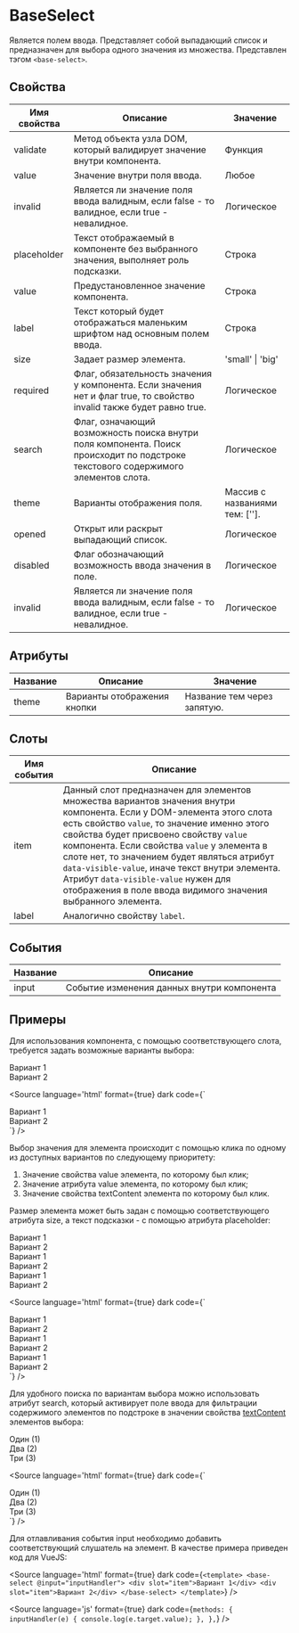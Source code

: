 
# BaseSelect

Является полем ввода. Представляет собой выпадающий список и предназначен для выбора одного значения из множества. Представлен тэгом `<base-select>`.

## Свойства

| Имя свойства | Описание                                                                                                                           | Значение                       |
|--------------|------------------------------------------------------------------------------------------------------------------------------------|--------------------------------|
| validate     | Метод объекта узла DOM, который валидирует значение внутри компонента.                                                             | Функция                        |
| value        | Значение внутри поля ввода.                                                                                                        | Любое                          |
| invalid      | Является ли значение поля ввода валидным, если false - то валидное, если true - невалидное.                                        | Логическое                     |
| placeholder  | Текст отображаемый в компоненте без выбранного значения, выполняет роль подсказки.                                                 | Строка                         |
| value        | Предустановленное значение компонента.                                                                                             | Строка                         |
| label        | Текст который будет отображаться маленьким шрифтом над основным полем ввода.                                                       | Строка                         |
| size         | Задает размер элемента.                                                                                                            | 'small' \| 'big'               |
| required     | Флаг, обязательность значения у компонента. Если значения нет и флаг true, то свойство invalid также будет равно true.             | Логическое                     |
| search       | Флаг, означающий возможность поиска внутри поля компонента. Поиск происходит по подстроке текстового содержимого элементов слота.  | Логическое                     |
| theme        | Варианты отображения поля.                                                                                                         | Массив с названиями тем: ['']. |
| opened       | Открыт или раскрыт выпадающий список.                                                                                              | Логическое                     |
| disabled     | Флаг обозначающий возможность ввода значения в поле.                                                                               | Логическое                     |
| invalid      | Является ли значение поля ввода валидным, если false - то валидное, если true - невалидное.                                        | Логическое                     |

## Атрибуты

| Название | Описание                    | Значение                    |
|----------|-----------------------------|-----------------------------|
| theme    | Варианты отображения кнопки | Название тем через запятую. |

## Слоты

| Имя события | Описание                                                                                                                                                                                                                                                                                                                |
|-------------|-------------------------------------------------------------------------------------------------------------------------------------------------------------------------------------------------------------------------------------------------------------------------------------------------------------------------|
| item        | Данный слот предназначен для элементов множества вариантов значения внутри компонента. Если у DOM-элемента этого слота есть свойство `value`, то значение именно этого свойства будет присвоено свойству `value` компонента. Если свойства `value` у элемента в слоте нет, то значением будет являться атрибут `data-visible-value`, иначе текст внутри элемента. Атрибут `data-visible-value` нужен для отображения в поле ввода видимого значения выбранного элемента. |
| label       | Аналогично свойству `label`.                                                                                                                                                                                                                                                                                            |

## События

| Название | Описание                                   |
|----------|--------------------------------------------|
| input    | Событие изменения данных внутри компонента |

## Примеры

Для использования компонента, с помощью соответствующего слота, требуется задать возможные варианты выбора:

<Canvas>
  <base-select>
    <div slot="item">Вариант 1</div>
    <div slot="item">Вариант 2</div>
  </base-select>
</Canvas>

<Source
language='html'
format={true}
dark
code={`
<base-select>
  <div slot="item">Вариант 1</div>
  <div slot="item">Вариант 2</div>
</base-select>
`}
/>

Выбор значения для элемента происходит с помощью клика по одному из доступных вариантов по следующему приоритету:
  1. Значение свойства value элемента, по которому был клик;
  2. Значение атрибута value элемента, по которому был клик;
  3. Значение свойства textContent элемента по которому был клик.

Размер элемента может быть задан с помощью соответствующего атрибута size, а текст подсказки - с помощью атрибута placeholder:

<Canvas>
  <base-select size="small" placeholder="Выберите значение">
    <div slot="item">Вариант 1</div>
    <div slot="item">Вариант 2</div>
  </base-select>
  <base-select size="middle" placeholder="Выберите значение">
    <div slot="item">Вариант 1</div>
    <div slot="item">Вариант 2</div>
  </base-select>
  <base-select size="big" placeholder="Выберите значение">
    <div slot="item">Вариант 1</div>
    <div slot="item">Вариант 2</div>
  </base-select>
</Canvas>

<Source
language='html'
format={true}
dark
code={`
<base-select size="small" placeholder="Выберите значение">
  <div slot="item">Вариант 1</div>
  <div slot="item">Вариант 2</div>
</base-select>
<base-select size="middle" placeholder="Выберите значение">
  <div slot="item">Вариант 1</div>
  <div slot="item">Вариант 2</div>
</base-select>
<base-select size="big" placeholder="Выберите значение">
  <div slot="item">Вариант 1</div>
  <div slot="item">Вариант 2</div>
</base-select>
`}
/>

Для удобного поиска по вариантам выбора можно использовать атрибут search, который активирует поле ввода для фильтрации содержимого элементов по подстроке в значении свойства [textContent](https://developer.mozilla.org/ru/docs/Web/API/Node/textContent) элементов выбора:

<Canvas>
  <base-select search>
    <div slot="item" value="1" data-visible-value="Один">Один (1)</div>
    <div slot="item" value="2" data-visible-value="Два">Два (2)</div>
    <div slot="item" value="3" data-visible-value="Три">Три (3)</div>
  </base-select>
</Canvas>

<Source
language='html'
format={true}
dark
code={`
<base-select search>
  <div slot="item" value="1" data-visible-value="Один">Один (1)</div>
  <div slot="item" value="2" data-visible-value="Два">Два (2)</div>
  <div slot="item" value="3" data-visible-value="Три">Три (3)</div>
</base-select>
`}
/>

Для отлавливания события input необходимо добавить соответствующий слушатель на элемент. В качестве примера приведен код для VueJS:

<Source
language='html'
format={true}
dark
code={`
<template>
  <base-select @input="inputHandler">
    <div slot="item">Вариант 1</div>
    <div slot="item">Вариант 2</div>
  </base-select>
</template>
`}
/>

<Source
language='js'
format={true}
dark
code={`
methods: {
  inputHandler(e) {
    console.log(e.target.value);
  },
},
`}
/>
